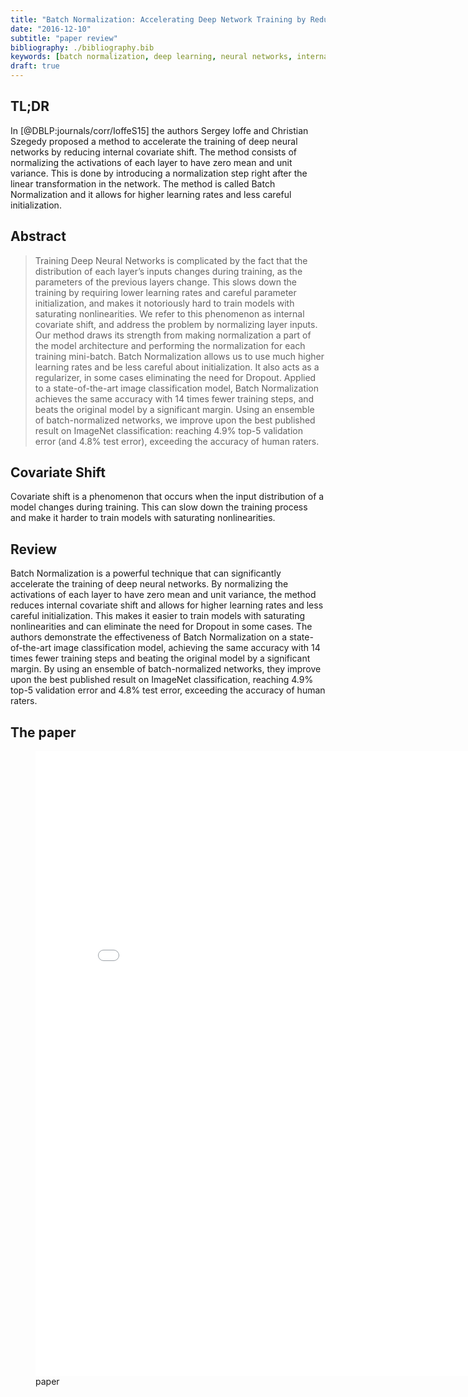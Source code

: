 ```yaml
---
title: "Batch Normalization: Accelerating Deep Network Training by Reducing Internal Covariate Shift"
date: "2016-12-10"
subtitle: "paper review"
bibliography: ./bibliography.bib
keywords: [batch normalization, deep learning, neural networks, internal covariate shift, image recognition, computer vision, ImageNet] 
draft: true
---
```


## TL;DR

In [@DBLP:journals/corr/IoffeS15] the authors Sergey Ioffe and Christian Szegedy proposed a method to accelerate the training of deep neural networks by reducing internal covariate shift. The method consists of normalizing the activations of each layer to have zero mean and unit variance. This is done by introducing a normalization step right after the linear transformation in the network. The method is called Batch Normalization and it allows for higher learning rates and less careful initialization.

## Abstract

> Training Deep Neural Networks is complicated by the fact that the distribution of each layer's inputs changes during training, as the parameters of the previous layers change. This slows down the training by requiring lower learning rates and careful parameter initialization, and makes it notoriously hard to train models with saturating nonlinearities. We refer to this phenomenon as internal covariate shift, and address the problem by normalizing layer inputs. Our method draws its strength from making normalization a part of the model architecture and performing the normalization for each training mini-batch. Batch Normalization allows us to use much higher learning rates and be less careful about initialization. It also acts as a regularizer, in some cases eliminating the need for Dropout. Applied to a state-of-the-art image classification model, Batch Normalization achieves the same accuracy with 14 times fewer training steps, and beats the original model by a significant margin. Using an ensemble of batch-normalized networks, we improve upon the best published result on ImageNet classification: reaching 4.9% top-5 validation error (and 4.8% test error), exceeding the accuracy of human raters.

::: callout-info

## Covariate Shift

Covariate shift is a phenomenon that occurs when the input distribution of a model changes during training. This can slow down the training process and make it harder to train models with saturating nonlinearities.

:::

## Review

Batch Normalization is a powerful technique that can significantly accelerate the training of deep neural networks. By normalizing the activations of each layer to have zero mean and unit variance, the method reduces internal covariate shift and allows for higher learning rates and less careful initialization. This makes it easier to train models with saturating nonlinearities and can eliminate the need for Dropout in some cases. The authors demonstrate the effectiveness of Batch Normalization on a state-of-the-art image classification model, achieving the same accuracy with 14 times fewer training steps and beating the original model by a significant margin. By using an ensemble of batch-normalized networks, they improve upon the best published result on ImageNet classification, reaching 4.9% top-5 validation error and 4.8% test error, exceeding the accuracy of human raters.


## The paper

![paper](./paper.pdf){.col-page width="800px" height="1000px"}

